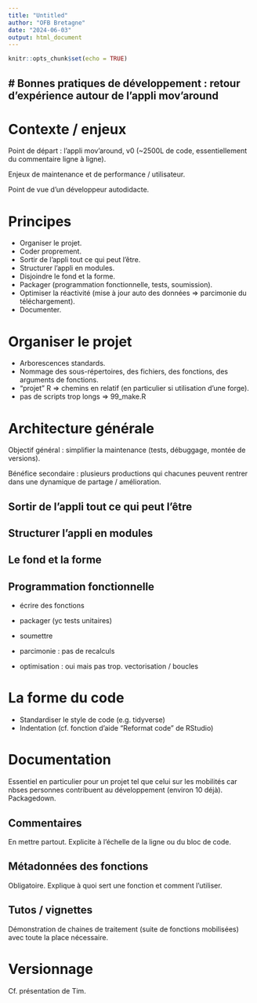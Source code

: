 ```yaml
---
title: "Untitled"
author: "OFB Bretagne"
date: "2024-06-03"
output: html_document
---
```


```r
knitr::opts_chunk$set(echo = TRUE)
```

# Bonnes pratiques de développement : retour d'expérience autour de l'appli mov'around
----------------

# Contexte / enjeux

Point de départ : l'appli mov'around, v0 (~2500L de code, essentiellement du commentaire ligne à ligne).

Enjeux de maintenance et de performance / utilisateur.

Point de vue d'un développeur autodidacte.
  
# Principes

- Organiser le projet.
- Coder proprement.
- Sortir de l'appli tout ce qui peut l'être.
- Structurer l'appli en modules.
- Disjoindre le fond et la forme.
- Packager (programmation fonctionnelle, tests, soumission).
- Optimiser la réactivité (mise à jour auto des données => parcimonie du téléchargement).
- Documenter.

# Organiser le projet

- Arborescences standards.
- Nommage des sous-répertoires, des fichiers, des fonctions, des arguments de fonctions.
- "projet" R => chemins en relatif (en particulier si utilisation d'une forge).
- pas de scripts trop longs => 99_make.R

# Architecture générale

Objectif général : simplifier la maintenance (tests, débuggage, montée de versions).

Bénéfice secondaire : plusieurs productions qui chacunes peuvent rentrer dans une dynamique de partage / amélioration. 

## Sortir de l'appli tout ce qui peut l'être


## Structurer l'appli en modules


## Le fond et la forme


## Programmation fonctionnelle

- écrire des fonctions
- packager (yc tests unitaires)
- soumettre


  
- parcimonie : pas de recalculs
- optimisation : oui mais pas trop. vectorisation / boucles
  


# La forme du code

- Standardiser le style de code (e.g. tidyverse)
- Indentation (cf. fonction d'aide "Reformat code" de RStudio)

# Documentation
Essentiel en particulier pour un projet tel que celui sur les mobilités car nbses personnes contribuent au développement (environ 10 déjà).
Packagedown.

## Commentaires
En mettre partout. Explicite à l'échelle de la ligne ou du bloc de code.

## Métadonnées des fonctions
Obligatoire. Explique à quoi sert une fonction et comment l'utiliser. 

## Tutos / vignettes
Démonstration de chaines de traitement (suite de fonctions mobilisées) avec toute la place nécessaire.

# Versionnage

Cf. présentation de Tim.
